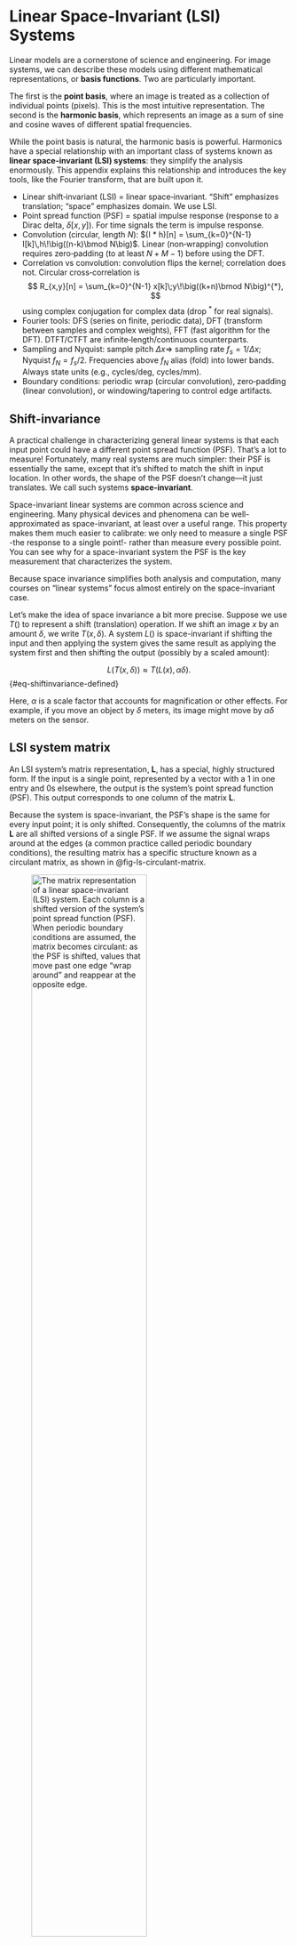 # Linear Space-Invariant (LSI) Systems {#sec-appendix-spaceinvariance}
Linear models are a cornerstone of science and engineering. For image systems, we can describe these models using different mathematical representations, or **basis functions**. Two are particularly important.

The first is the **point basis**, where an image is treated as a collection of individual points (pixels). This is the most intuitive representation. The second is the **harmonic basis**, which represents an image as a sum of sine and cosine waves of different spatial frequencies.

While the point basis is natural, the harmonic basis is powerful. Harmonics have a special relationship with an important class of systems known as **linear space-invariant (LSI) systems**: they simplify the analysis enormously. This appendix explains this relationship and introduces the key tools, like the Fourier transform, that are built upon it.

::: {.callout-note title="Terminology" collapse=true}
- Linear shift‑invariant (LSI) = linear space‑invariant. “Shift” emphasizes translation; “space” emphasizes domain. We use LSI.
- Point spread function (PSF) = spatial impulse response (response to a Dirac delta, $\delta[x,y]$). For time signals the term is impulse response.
- Convolution (circular, length $N$): $(I * h)[n] = \sum_{k=0}^{N-1} I[k]\,h\!\big((n-k)\bmod N\big)$. Linear (non‑wrapping) convolution requires zero‑padding (to at least $N+M-1$) before using the DFT.
- Correlation vs convolution: convolution flips the kernel; correlation does not. Circular cross‑correlation is
  $$
  R_{x,y}[n] = \sum_{k=0}^{N-1} x[k]\;y\!\big((k+n)\bmod N\big)^{*},
  $$
  using complex conjugation for complex data (drop ${}^*$ for real signals).
- Fourier tools: DFS (series on finite, periodic data), DFT (transform between samples and complex weights), FFT (fast algorithm for the DFT). DTFT/CTFT are infinite‑length/continuous counterparts.
- Sampling and Nyquist: sample pitch $\Delta x \Rightarrow$ sampling rate $f_s=1/\Delta x$; Nyquist $f_N=f_s/2$. Frequencies above $f_N$ alias (fold) into lower bands. Always state units (e.g., cycles/deg, cycles/mm).
- Boundary conditions: periodic wrap (circular convolution), zero‑padding (linear convolution), or windowing/tapering to control edge artifacts.
:::

## Shift-invariance  {#sec-ls-shiftinvariance}
A practical challenge in characterizing general linear systems is that each input point could have a different point spread function (PSF). That’s a lot to measure! Fortunately, many real systems are much simpler: their PSF is essentially the same, except that it’s shifted to match the shift in input location. In other words, the shape of the PSF doesn’t change—it just translates. We call such systems **space-invariant**.

Space-invariant linear systems are common across science and engineering. Many physical devices and phenomena can be well-approximated as space-invariant, at least over a useful range. This property makes them much easier to calibrate: we only need to measure a single PSF -the response to a single point!- rather than measure every possible point. You can see why for a space-invariant system the PSF is the key measurement that characterizes the system. 

Because space invariance simplifies both analysis and computation, many courses on “linear systems” focus almost entirely on the space-invariant case.

::: {.callout-note title="Space invariance: notation" collapse="true"}
Let’s make the idea of space invariance a bit more precise. Suppose we use $T()$ to represent a shift (translation) operation. If we shift an image $x$ by an amount $\delta$, we write $T(x, \delta)$. A system $L()$ is space-invariant if shifting the input and then applying the system gives the same result as applying the system first and then shifting the output (possibly by a scaled amount):

$$
L(T(x, \delta)) \approx T(L(x), \alpha \delta).
$$ {#eq-shiftinvariance-defined}

Here, $\alpha$ is a scale factor that accounts for magnification or other effects. For example, if you move an object by $\delta$ meters, its image might move by $\alpha \delta$ meters on the sensor.
:::

## LSI system matrix
An LSI system's matrix representation, $\mathbf{L}$, has a special, highly structured form. If the input is a single point, represented by a vector with a 1 in one entry and 0s elsewhere, the output is the system's point spread function (PSF). This output corresponds to one column of the matrix $\mathbf{L}$.

Because the system is space-invariant, the PSF's shape is the same for every input point; it is only shifted. Consequently, the columns of the matrix $\mathbf{L}$ are all shifted versions of a single PSF. If we assume the signal wraps around at the edges (a common practice called periodic boundary conditions), the resulting matrix has a specific structure known as a circulant matrix, as shown in @fig-ls-circulant-matrix.

![The matrix representation of a linear space-invariant (LSI) system. Each column is a shifted version of the system's point spread function (PSF). When periodic boundary conditions are assumed, the matrix becomes **circulant**: as the PSF is shifted, values that move past one edge "wrap around" and reappear at the opposite edge.](images/appendix/24-lsi/circulant-matrix.png){#fig-ls-circulant-matrix width=70%}

For computer simulations, there are many details to keep track of, especially issues relating to the edge and wrapping. For example, we often treat the point spread functions as 'circular', so when a value shifts below the bottom of the matrix, we do not throw it away but we copy it into the missing entry at the top of the column. In @fig-ls-circulant-matrix, the edges of the point spread are all zero, and that made the diagram simpler. 

Have a good look at @fig-ls-circulant-matrix. Notice how simple an LSI system matrix is compared to a general linear system @fig-ls-matrix-tableau. Linear systems are great to work with, and if you are working with an LSI consider yourself particularly fortunate.  The next section gives another reason why.

## Convolution {#sec-ls-convolution}
The matrix multiplication for a space-invariant system, which we visualized as a sum of scaled and shifted point spread functions, is often expressed using a basic formula, known as **convolution**.

Formally, for signals of length $N$ with periodic boundary conditions (circular wrap), the convolution of an input signal $I[n]$ with a point spread function $h[n]$ is
$$
O[n] = (I * h)[n] = \sum_{k=0}^{N-1} I[k]\,h[(n-k)\ \bmod\ N].
$$ {#eq-convolution-definition}

Here, the output at position $n$ is a weighted sum of the input values, where the weights are determined by a "flipped and shifted" version of the PSF. This formula is the mathematical expression of the process shown in the LSI matrix tableau.

Convolution is the essential calculation for determining the output of any LSI system in the spatial domain. With periodic boundaries this is circular convolution. To realize linear (non-wrapping) convolution in practice, zero‑pad the signals (to at least $N+M-1$) before transforming.

## Eigenvectors of LSI Systems {#sec-ls-harmonics-LSI}
We've arrived at a key insight: harmonic functions are a very useful basis for describing LSI systems. Why? Because they are (nearly) the **eigenfunctions** of these systems.

Recall that an eigenvector of a matrix is a special vector that, when multiplied by the matrix, is simply scaled—its direction doesn't change. Harmonics play a similar role for LSI systems. When you input a harmonic function (a sine or cosine wave) into an LSI system, the output is always a harmonic of the *same frequency*. They aren't quite eigenvectors because two things change: the amplitude and phase (position).

Dealing with separate amplitude and phase changes for real-valued sine and cosine functions can be a bit clumsy. This is where complex numbers become incredibly useful. A single complex number elegantly packages both amplitude (as its magnitude) and phase (as its angle). By representing our real-valued harmonics using complex exponentials (via Euler's formula, @eq-Eulers-formula), the "almost an eigenfunction" relationship becomes exact. A complex exponential input to an LSI system produces a complex exponential output, scaled by a single complex number that captures both the amplitude and phase change.

So, we can state this powerful fact: **complex exponentials are the eigenvectors of any LSI system.**

This is more than a mathematical curiosity. The complex exponentials form a complete, orthogonal basis (@sec-ls-spatial-basis). This means any image can be perfectly represented as a weighted sum of these functions, and we can efficiently transform between the point representation and the harmonic representation (@sec-dft-defined).

I'll admit, using complex numbers can feel strange at first. After all, our lab instruments measure real-valued signals, not imaginary ones. I often find it helpful to remember that complex exponentials are just a convenient way to handle the sine and cosine components simultaneously. They are a powerful mathematical tool, not a physical reality.[^harmonics-FOV]

[^harmonics-FOV]: I also explain the relationship between harmonics and space-invariant linear systems in detail, staying away from complex exponentials, in the Appendix to [Foundations of Vision](https://wandell.github.io/FOV-1995/appendix.html){target=_blank}.

The bottom line is that the eigenvector relationship between harmonics and LSI systems simplifies everything. Instead of tracking how every single point in an image is transformed, we only need to know how the system scales the amplitude and shifts the phase of each harmonic frequency. This simplification is the foundation of Fourier analysis in image systems.

::: {.callout-note collapse="true" title="A Note on Pedagogy: Continuous vs. Discrete"}
As a young assistant professor, I had the privilege of being in faculty meetings with senior colleagues I deeply admired—Joe Goodman, Ron Bracewell, Tom Cover, and others. We often debated how to best teach core mathematical concepts to engineering students.

A recurring topic was whether to start with continuous functions and calculus or with discrete signals and linear algebra. The senior faculty, steeped in the classical tradition, generally argued for the continuous case. They saw functions and integrals as the fundamental "reality." I vividly remember Ron Bracewell describing the discrete, matrix-based methods we use for computation as a "vulgar" but necessary approximation of this underlying truth.

The younger faculty, who spent most of our time programming, tended to favor starting with vectors and matrices. This approach felt more direct and intuitive for building computational tools.

These were spirited debates, born from a shared passion for teaching. Today, linear algebra is the language of modern computational science, from machine learning to the image systems in this book. That's why I've chosen the matrix-first approach here. Still, I often think of Ron's advice and the importance of understanding the continuous-domain theory that these discrete methods represent.

It's also worth remembering that matrix methods are not just a modern computational fad; they have a rich history stretching back nearly two centuries. If you’re interested, you can read more about the [history of these powerful ideas](resources/history-linear-algebra.html){target=_blank}.
:::

## Discrete Fourier Series (DFS) {#sec-optics-fourier-series}
We have now arrived at the tooling we use to analyze LSIs with harmonics.  The first idea is to represent image stimuli using harmonic functions.  When we work with discrete, sampled data -like images- the representation is called **Discrete Fourier Series (DFS)**.  The DFS represents sampled data as sums of harmonics[^1d-simplification].

[^1-d simplification]: To simplify notation I will describe the idea here, for a one-dimensional function, though in practice images are two-dimensional.  More on 2D representations in the main chapter.

For a sampled 1D signal we write $I[n]$ with $n = 0,\ldots,N-1$ (there are $N$ samples). The DFS uses integer spatial frequencies $f = 0,\ldots,N-1$ and assumes the signal repeats every $N$ samples (periodic extension). Here are three equivalent forms.

1. Sine–cosine form

$$
I[n] = \frac{a_0}{2} + \sum_{f=1}^{N-1} \, s_f \,\sin\!\left(\frac{2 \pi f n}{N}\right) + c_f \,\cos\!\left(\frac{2 \pi f n}{N}\right)
$$ {#eq-fourier-series}


2. Amplitude–phase form

$$
I[n] = \frac{a_0}{2} + \sum_{f=1}^{N-1} a_f \,\sin\!\left(\frac{2 \pi f n}{N} + \phi_f\right),
\qquad a_f \ge 0
$$ {#eq-fourier-series-phase}

3. Complex exponential form

$$
I[n] = \sum_{f=0}^{N-1} w_f \, e^{\,i \, 2 \pi f n / N},
$$ {#eq-fourier-series-complex}

where the weights $w_f$ are complex and $i = \sqrt{-1}$. 

## Discrete Fourier transform (DFT) {#sec-dft-defined}
We need a way to transform the sampled image intensities, $I[n]$, into the Fourier weights, $w_f$. The method is called the **Discrete Fourier Transform (DFT)**:
$$
w_f = \frac{1}{N} \sum_{n=0}^{N-1} I[n] \, e^{-i 2 \pi f n / N}
$$ {#eq-discrete-fourier-transform}

Because the basis is orthogonal (@sec-ls-orthogonal-transforms), the inverse can also be expressed directly,
$$
I[n] = \sum_{f=0}^{N-1} w_f \, e^{\,i 2 \pi f n / N}.
$$ {#eq-inverse-dft}

At first glance, because of the use of complex exponentials, this formula might look intimidating. But take a moment, it's actually quite simple. On the right, we have the sampled image values multiplied by a complex exponential. You might imagine this as a matrix multiplication in which we place $I[n]$ into a vector and we place the complex exponentials into the columns of a matrix.  This is the idea we explained in general terms in @sec-ls-spatial-basis. 

For some, it is preferable to get rid of the complex notation.  Thanks to **Euler's formula**, we know that any complex exponential can be written in terms of sine and cosine:

$$
e^{i\theta} = \cos(\theta) + i\sin(\theta).
$$ {#eq-Eulers-formula}

This means the DFT uses the complex exponential as a method to combine the familiar sine and cosine terms into a compact expression. Once you get used to it, this complex formulation will seem neater than keeping track of separate sine and cosine coefficients.

It's important to note that while $I[n]$ is real-valued, the DFT coefficients $w_f$ are generally complex. For a real signal, there is redundancy: the coefficients satisfy $w_{f} = \overline{w_{N-f}}$, where $\overline{w_f}$ is the complex conjugate of $w_f$.[^dft-coefficients]

[^dft-coefficients]:  The complex conjugate of $a + i b$ is $a - i b$.

If you prefer to work with real numbers, you can compute the sine and cosine coefficients, $s_f$ and $c_f$, directly from the image intensities:

$$
\begin{aligned}
a_0 &= \frac{2}{N} \sum_{n=0}^{N-1} I[n] \\
s_f &= \frac{2}{N} \sum_{n=0}^{N-1} I[n] \sin\left(\frac{2\pi f n}{N}\right) \\
c_f &= \frac{2}{N} \sum_{n=0}^{N-1} I[n] \cos\left(\frac{2\pi f n}{N}\right)
\end{aligned}
$$

Here, $a_0$ gives twice the mean value of $I[n]$, which is why the Discrete Fourier Series (@eq-fourier-series) starts with $\frac{a_0}{2}$.

## Relating the DFS representations
There are several equivalent ways to write the Discrete Fourier Series, and it's helpful to know how the parameters relate:

- $\frac{a_0}{2}$ and $w_0$ both represent the mean value of the signal $I[n]$.

- The amplitude and phase parameters relate to the sine and cosine coefficients as follows:

$$
\begin{aligned}
a_f & = \sqrt{{s_f}^2 + {c_f}^2} \\
\phi_f & = \operatorname{atan2}(c_f,\, s_f)
\end{aligned}
$$

Equivalently, $s_f = a_f \cos\phi_f$ and $c_f = a_f \sin\phi_f$. Using $\operatorname{atan2}$ ensures the correct quadrant for $\phi_f \in (-\pi, \pi]$.

- The complex weights $w_f$ are related to the sine and cosine coefficients by

$$
w_f  = \frac{1}{2} (c_f - i s_f ) \qquad \text{for } f > 0
$$

- And the complex weights $w_f$ are related to the amplitude and phase by

$$
w_f = \frac{a_f}{2} e^{i (\phi_f - \pi/2)} \qquad \text{for } f > 0
$$

So, whether you prefer to think in terms of sines and cosines, amplitudes and phases, or complex exponentials, you can always translate between these forms.

::: {.callout-note title="About Jean Baptiste Joseph Fourier" collapse="false" #fourier-history}
See <a href="https://mathshistory.st-andrews.ac.uk/Biographies/Fourier/" target="_blank">a brief biography of Fourier</a>, who had a fascinating life. He served as a scientific adviser on Bonaparte’s Egyptian expedition and later as Prefect of Isère in Grenoble, where he pursued his theory of heat conduction and the use of trigonometric series.

In 1807 Fourier presented his heat memoir to the Paris Institute. The committee (Lagrange, Laplace, Monge, Lacroix) balked at representing arbitrary functions by trigonometric series and questioned the rigor; Biot and Poisson added objections. Fourier won the Institute’s 1811 prize, but publication lagged until 1822—evidence of the Academy’s initial resistance to what we now call Fourier series.

:::{.columns}
::: {.column width="50%"}
- Son of a tailor; Orphaned at 9
- Educated by Benedictines
- Supported the Revolution, becoming an adviser to Bonaparte in Egypt
- A statue of Fourier, erected in Grenoble, was later melted for armaments
:::
::: {.column width="50%"}
![Jean Baptiste Joseph Fourier](images/people/optics-fourier.png){#fig-optics-fourier width="60%"}
:::
:::

:::

### Counting parameters
A length‑$N$ real signal $I[n]$ has $N$ real values. The complex-valued DFS parameterization, however, seems to use more than $N$ parameters. For example, the sine–cosine form has both $s_f$ and $c_f$ for each $f$, and the complex exponential form uses $N$ complex weights $w_f$ (that’s $2N$ real numbers). How can that be?

The resolution is that for real signals the Fourier coefficients obey symmetries that reduce the number of independent values back to $N$ real degrees of freedom.

The cleanest way to see this is in the complex form. For real $I[n]$,
$$
w_{f} \;=\; \overline{w}_{\,N-f}, \qquad f=1,\ldots,N-1,
$$
so the coefficients come in complex‑conjugate pairs. Using Euler’s formula (@eq-Eulers-formula), these relate to the sine–cosine and amplitude–phase parameters as
$$
w_f = \tfrac{1}{2}\,(c_f - i\,s_f), \qquad
w_{N-f} = \tfrac{1}{2}\,(c_f + i\,s_f),
$$ {#eq-nyquist-1}
and
$$
w_f = \tfrac{a_f}{2}\,e^{\,i(\phi_f - \pi/2)}, \qquad
w_{N-f} = \tfrac{a_f}{2}\,e^{\,-i(\phi_f - \pi/2)}.
$$ {#eq-nyquist-2}

Two special bins are purely real for real signals:
- DC ($f=0$): only the cosine term contributes; this is the mean.
- When $N$ is even, the Nyquist bin ($f=N/2$): $\sin(\pi n)=0$ for all integers $n$, so only cosine remains. This bin is also purely real.

These symmetries remove the apparent over‑parameterization.

### Sampling rate and Nyquist frequency
If image samples are spaced every $\Delta x$, we say the sampling rate is $f_s = 1/\Delta x$ (samples per unit). The Nyquist frequency is half the sampling rate,
$$
f_N \;=\; \frac{f_s}{2} \;=\; \frac{1}{2\,\Delta x},
$$
and is measured in cycles per unit (e.g., cycles/degree or cycles/mm for spatial signals). In DFT index units (dimensionless bin indices), $f_N$ aligns with the bin at index $N/2$ when $N$ is even; when $N$ is odd there is no bin exactly at $f_N$.

As we saw in the previous section, because of conjugate symmetry, only about “half” of the spectrum is unique:

- Even $N$: There are two special, real bins—DC ($f=0$) and Nyquist ($f=N/2$). The remaining bins form conjugate pairs $(f,\,N-f)$ for $f=1,\ldots,N/2-1$. The count of distinct frequency bins is
    $$
    1 \text{ (DC)} \;+\; (N/2-1) \text{ pairs} \;+\; 1 \text{ (Nyquist)} \;=\; N/2 + 1.
    $$
    Each conjugate pair contributes two real degrees of freedom (real and imaginary parts), and the two special bins contribute one each, totaling $N$ real degrees of freedom.

- Odd $N$: There is no Nyquist bin. We have DC ($f=0$) plus conjugate pairs $(f,\,N-f)$ for $f=1,\ldots,(N-1)/2$. The count of distinct bins is
    $$
    1 \text{ (DC)} \;+\; (N-1)/2 \text{ pairs} \;=\; (N+1)/2,
    $$
    again yielding $N$ real degrees of freedom.

It is common to compute and report only this non‑redundant “half‑spectrum” (plus DC, and the Nyquist bin when $N$ is even). In continuous‑domain sampling language, frequencies above the Nyquist frequency $f_N$ “fold” or alias back; in DFT index terms, information in bins above $N/2$ is redundant with bins below $N/2$ for real‑valued signals. Some authors therefore call the Nyquist frequency the folding frequency.

## The Convolution Theorem {#sec-ls-convolution-theorem}
The fact that harmonics are eigenvectors of linear, space-invariant (LSI) systems leads to one of the most powerful results in signal processing: the **Convolution Theorem**.

In the spatial domain, calculating the output of an LSI system requires performing a convolution—summing the input signal with shifted and scaled versions of the point spread function (PSF). This operation can be computationally intensive.

The Convolution Theorem provides an elegant and highly efficient alternative. It states that **convolution in the spatial domain is equivalent to simple multiplication in the frequency domain.**

Let's formalize this. If the output image $O[n]$ is the convolution of the input image $I[n]$ and the system's point spread function $h[n]$:
$$
O[n] = (I * h)[n],
$$ {#eq-convolution-theorem-1}

then in the Fourier Transform domain the relationship is 
$$
\mathscr{F}\{O\} = \mathscr{F}\{I\} \cdot \mathscr{F}\{h\}
$$

where $\mathscr{F}$ is the Discrete Fourier Transform.

Using the complex weights notation, where $W_f$ are the DFT coefficients of the input and $H_f$ are the DFT coefficients of the PSF, the output coefficients $Y_f$ are simply:

$$
Y_f = W_f \cdot H_f
$$ {#eq-convolution-theorem-2}

This is a profound simplification. A complex convolution is replaced by straightforward, element-wise multiplication[^circular-convolution]. The term $H_f$, the DFT of the point spread function, is so important that it has its own name: the **Optical Transfer Function (OTF)**. The OTF describes how the system scales the amplitude and shifts the phase of each input harmonic.

[^circular-convolution]: Multiplication in the DFT domain corresponds to circular convolution in the spatial domain. To implement linear convolution without wrap‑around, zero‑pad the inputs before applying the DFT.

This theorem is the primary reason why Fourier analysis is indispensable for image systems engineering. It allows us to:

1.  **Analyze** a system's performance by examining its OTF.
2.  **Calculate** the output of an LSI system efficiently: transform the input to the frequency domain, multiply by the OTF, and transform back.
3.  **Design** systems by specifying a desired OTF.

You will see all of these ideas used in various ways in the main chapters of this book. Fourier series play a role in modeling optics and characterizing optics, modeling sensors, and analyzing perceived image quality. The harmonic basis is used as a tool in most aspects of science and engineering.

